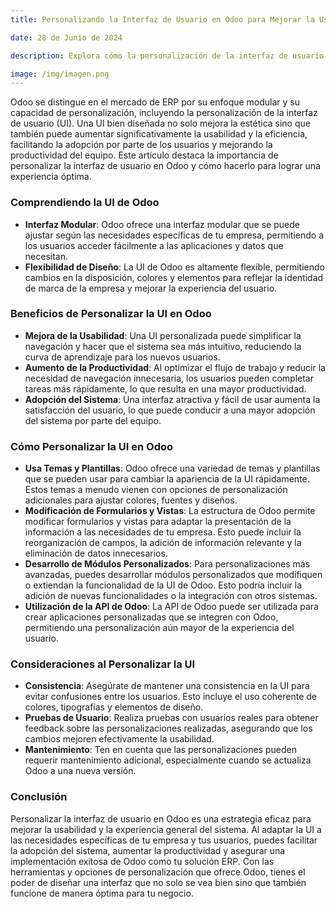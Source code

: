 ```yaml
---
title: Personalizando la Interfaz de Usuario en Odoo para Mejorar la Usabilidad

date: 28 de Junio de 2024

description: Explora cómo la personalización de la interfaz de usuario en Odoo puede mejorar significativamente la usabilidad y la experiencia general, facilitando la adopción y aumentando la productividad del equipo.

image: /img/imagen.png
---
```


Odoo se distingue en el mercado de ERP por su enfoque modular y su capacidad de personalización, incluyendo la personalización de la interfaz de usuario (UI). Una UI bien diseñada no solo mejora la estética sino que también puede aumentar significativamente la usabilidad y la eficiencia, facilitando la adopción por parte de los usuarios y mejorando la productividad del equipo. Este artículo destaca la importancia de personalizar la interfaz de usuario en Odoo y cómo hacerlo para lograr una experiencia óptima.

### **Comprendiendo la UI de Odoo**

- **Interfaz Modular**: Odoo ofrece una interfaz modular que se puede ajustar según las necesidades específicas de tu empresa, permitiendo a los usuarios acceder fácilmente a las aplicaciones y datos que necesitan.
- **Flexibilidad de Diseño**: La UI de Odoo es altamente flexible, permitiendo cambios en la disposición, colores y elementos para reflejar la identidad de marca de la empresa y mejorar la experiencia del usuario.

### **Beneficios de Personalizar la UI en Odoo**

- **Mejora de la Usabilidad**: Una UI personalizada puede simplificar la navegación y hacer que el sistema sea más intuitivo, reduciendo la curva de aprendizaje para los nuevos usuarios.
- **Aumento de la Productividad**: Al optimizar el flujo de trabajo y reducir la necesidad de navegación innecesaria, los usuarios pueden completar tareas más rápidamente, lo que resulta en una mayor productividad.
- **Adopción del Sistema**: Una interfaz atractiva y fácil de usar aumenta la satisfacción del usuario, lo que puede conducir a una mayor adopción del sistema por parte del equipo.

### **Cómo Personalizar la UI en Odoo**

- **Usa Temas y Plantillas**: Odoo ofrece una variedad de temas y plantillas que se pueden usar para cambiar la apariencia de la UI rápidamente. Estos temas a menudo vienen con opciones de personalización adicionales para ajustar colores, fuentes y diseños.
- **Modificación de Formularios y Vistas**: La estructura de Odoo permite modificar formularios y vistas para adaptar la presentación de la información a las necesidades de tu empresa. Esto puede incluir la reorganización de campos, la adición de información relevante y la eliminación de datos innecesarios.
- **Desarrollo de Módulos Personalizados**: Para personalizaciones más avanzadas, puedes desarrollar módulos personalizados que modifiquen o extiendan la funcionalidad de la UI de Odoo. Esto podría incluir la adición de nuevas funcionalidades o la integración con otros sistemas.
- **Utilización de la API de Odoo**: La API de Odoo puede ser utilizada para crear aplicaciones personalizadas que se integren con Odoo, permitiendo una personalización aún mayor de la experiencia del usuario.

### **Consideraciones al Personalizar la UI**

- **Consistencia**: Asegúrate de mantener una consistencia en la UI para evitar confusiones entre los usuarios. Esto incluye el uso coherente de colores, tipografías y elementos de diseño.
- **Pruebas de Usuario**: Realiza pruebas con usuarios reales para obtener feedback sobre las personalizaciones realizadas, asegurando que los cambios mejoren efectivamente la usabilidad.
- **Mantenimiento**: Ten en cuenta que las personalizaciones pueden requerir mantenimiento adicional, especialmente cuando se actualiza Odoo a una nueva versión.

### **Conclusión**

Personalizar la interfaz de usuario en Odoo es una estrategia eficaz para mejorar la usabilidad y la experiencia general del sistema. Al adaptar la UI a las necesidades específicas de tu empresa y tus usuarios, puedes facilitar la adopción del sistema, aumentar la productividad y asegurar una implementación exitosa de Odoo como tu solución ERP. Con las herramientas y opciones de personalización que ofrece Odoo, tienes el poder de diseñar una interfaz que no solo se vea bien sino que también funcione de manera óptima para tu negocio.